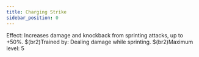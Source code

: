 ```yaml
---
title: Charging Strike
sidebar_position: 0
---
```



Effect: Increases damage and knockback from sprinting attacks, up to +50%. $(br2)Trained by: Dealing damage while sprinting. $(br2)Maximum level: 5
